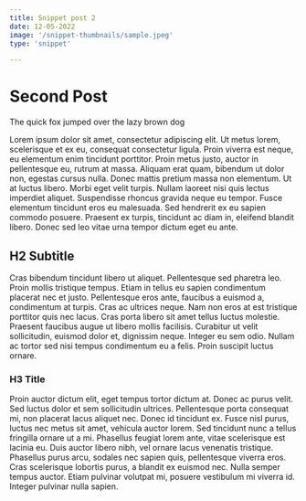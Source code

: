 ```yaml
---
title: Snippet post 2
date: 12-05-2022
image: '/snippet-thumbnails/sample.jpeg'
type: 'snippet'

---
```


# Second Post

The quick fox jumped over the lazy brown dog

Lorem ipsum dolor sit amet, consectetur adipiscing elit. Ut metus lorem, scelerisque et ex eu, consequat consectetur ligula. Proin viverra est neque, eu elementum enim tincidunt porttitor. Proin metus justo, auctor in pellentesque eu, rutrum at massa. Aliquam erat quam, bibendum ut dolor non, egestas cursus nulla. Donec mattis pretium massa non elementum. Ut at luctus libero. Morbi eget velit turpis. Nullam laoreet nisi quis lectus imperdiet aliquet. Suspendisse rhoncus gravida neque eu tempor. Fusce elementum tincidunt eros eu malesuada. Sed hendrerit ex eu sapien commodo posuere. Praesent ex turpis, tincidunt ac diam in, eleifend blandit libero. Donec sed leo vitae urna tempor dictum eget eu ante.

## H2 Subtitle
Cras bibendum tincidunt libero ut aliquet. Pellentesque sed pharetra leo. Proin mollis tristique tempus. Etiam in tellus eu sapien condimentum placerat nec et justo. Pellentesque eros ante, faucibus a euismod a, condimentum at turpis. Cras ac ultrices neque. Nam non eros at est tristique porttitor quis nec lacus. Cras porta libero sit amet tellus luctus molestie. Praesent faucibus augue ut libero mollis facilisis. Curabitur ut velit sollicitudin, euismod dolor et, dignissim neque. Integer eu sem odio. Nullam ac tortor sed nisi tempus condimentum eu a felis. Proin suscipit luctus ornare.

### H3 Title
Proin auctor dictum elit, eget tempus tortor dictum at. Donec ac purus velit. Sed luctus dolor et sem sollicitudin ultrices. Pellentesque porta consequat mi, non placerat lacus aliquet nec. Donec id tincidunt ex. Fusce nisl purus, luctus nec metus sit amet, vehicula auctor lorem. Sed tincidunt nunc a tellus fringilla ornare ut a mi. Phasellus feugiat lorem ante, vitae scelerisque est lacinia eu. Duis auctor libero nibh, vel ornare lacus venenatis tristique. Phasellus purus arcu, sodales nec sapien quis, pellentesque viverra eros. Cras scelerisque lobortis purus, a blandit ex euismod nec. Nulla semper tempus auctor. Etiam pulvinar volutpat mi, posuere vestibulum mi viverra id. Integer pulvinar nulla sapien.